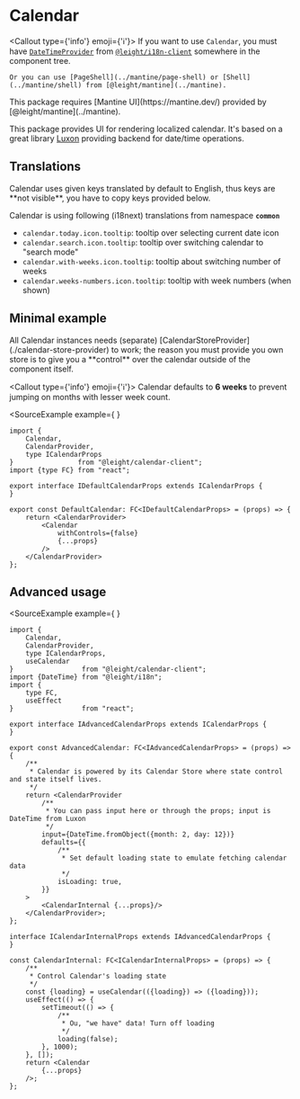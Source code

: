 
# Calendar

<Callout type={'info'} emoji={'ℹ️'}>
    If you want to use `Calendar`, you must have [`DateTimeProvider`](../i18n-client/date-time-provider) from [`@leight/i18n-client`](../i18n-client) somewhere in the component tree.

    Or you can use [PageShell](../mantine/page-shell) or [Shell](../mantine/shell) from [@leight/mantine](../mantine).
</Callout>

<Callout>
    This package requires [Mantine UI](https://mantine.dev/) provided by [@leight/mantine](../mantine).
</Callout>

This package provides UI for rendering localized calendar. It's based on a great library [Luxon](https://moment.github.io/luxon/#/) providing
backend for date/time operations.

## Translations

<Callout>
    Calendar uses given keys translated by default to English, thus keys are **not visible**, you have to copy keys provided below.
</Callout>

Calendar is using following (i18next) translations from namespace **`common`**
- `calendar.today.icon.tooltip`: tooltip over selecting current date icon
- `calendar.search.icon.tooltip`: tooltip over switching calendar to "search mode"
- `calendar.with-weeks.icon.tooltip`: tooltip about switching number of weeks
- `calendar.weeks-numbers.icon.tooltip`: tooltip with week numbers (when shown)

## Minimal example

<Callout>
    All Calendar instances needs (separate) [CalendarStoreProvider](./calendar-store-provider) to work; the reason you must provide you own store is to give you
    a **control** over the calendar outside of the component itself.
</Callout>

<Callout type={'info'} emoji={'ℹ️'}>
    Calendar defaults to **6 weeks** to prevent jumping on months with lesser week count.
</Callout>

<SourceExample
    example={<Shell>
                 <DefaultCalendar/>
             </Shell>}
>
```tsx filename="DefaultCalendar.tsx"
import {
    Calendar,
    CalendarProvider,
    type ICalendarProps
}                from "@leight/calendar-client";
import {type FC} from "react";

export interface IDefaultCalendarProps extends ICalendarProps {
}

export const DefaultCalendar: FC<IDefaultCalendarProps> = (props) => {
    return <CalendarProvider>
        <Calendar
            withControls={false}
            {...props}
        />
    </CalendarProvider>
};
```
</SourceExample>

## Advanced usage

<SourceExample
    example={<Shell>
                 <AdvancedCalendar/>
             </Shell>}
>
```tsx filename="AdvancedCalendar.tsx"
import {
    Calendar,
    CalendarProvider,
    type ICalendarProps,
    useCalendar
}                 from "@leight/calendar-client";
import {DateTime} from "@leight/i18n";
import {
    type FC,
    useEffect
}                 from "react";

export interface IAdvancedCalendarProps extends ICalendarProps {
}

export const AdvancedCalendar: FC<IAdvancedCalendarProps> = (props) => {
    /**
     * Calendar is powered by its Calendar Store where state control and state itself lives.
     */
    return <CalendarProvider
        /**
         * You can pass input here or through the props; input is DateTime from Luxon
         */
        input={DateTime.fromObject({month: 2, day: 12})}
        defaults={{
            /**
             * Set default loading state to emulate fetching calendar data
             */
            isLoading: true,
        }}
    >
        <CalendarInternal {...props}/>
    </CalendarProvider>;
};

interface ICalendarInternalProps extends IAdvancedCalendarProps {
}

const CalendarInternal: FC<ICalendarInternalProps> = (props) => {
    /**
     * Control Calendar's loading state
     */
    const {loading} = useCalendar(({loading}) => ({loading}));
    useEffect(() => {
        setTimeout(() => {
            /**
             * Ou, "we have" data! Turn off loading
             */
            loading(false);
        }, 1000);
    }, []);
    return <Calendar
        {...props}
    />;
};
```
</SourceExample>

